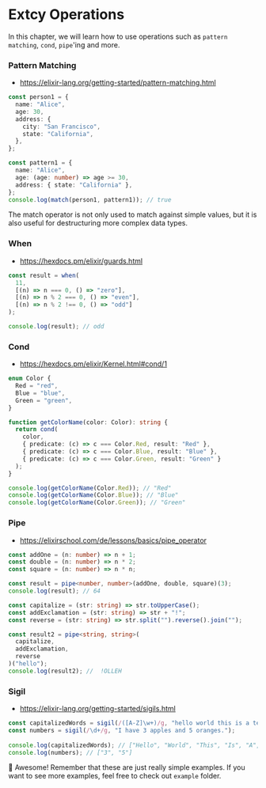 # Extcy Operations

In this chapter, we will learn how to use operations such as `pattern matching`, `cond`, `pipe`'ing and more.

### Pattern Matching

- https://elixir-lang.org/getting-started/pattern-matching.html

```ts
const person1 = {
  name: "Alice",
  age: 30,
  address: {
    city: "San Francisco",
    state: "California",
  },
};

const pattern1 = {
  name: "Alice",
  age: (age: number) => age >= 30,
  address: { state: "California" },
};
console.log(match(person1, pattern1)); // true
```

The match operator is not only used to match against simple values, but it is also useful for destructuring more complex data types.

### When

- https://hexdocs.pm/elixir/guards.html

```ts
const result = when(
  11,
  [(n) => n === 0, () => "zero"],
  [(n) => n % 2 === 0, () => "even"],
  [(n) => n % 2 !== 0, () => "odd"]
);

console.log(result); // odd
```

### Cond

- https://hexdocs.pm/elixir/Kernel.html#cond/1

```ts
enum Color {
  Red = "red",
  Blue = "blue",
  Green = "green",
}

function getColorName(color: Color): string {
  return cond(
    color,
    { predicate: (c) => c === Color.Red, result: "Red" },
    { predicate: (c) => c === Color.Blue, result: "Blue" },
    { predicate: (c) => c === Color.Green, result: "Green" }
  );
}

console.log(getColorName(Color.Red)); // "Red"
console.log(getColorName(Color.Blue)); // "Blue"
console.log(getColorName(Color.Green)); // "Green"
```

### Pipe

- https://elixirschool.com/de/lessons/basics/pipe_operator

```ts
const addOne = (n: number) => n + 1;
const double = (n: number) => n * 2;
const square = (n: number) => n * n;

const result = pipe<number, number>(addOne, double, square)(3);
console.log(result); // 64

const capitalize = (str: string) => str.toUpperCase();
const addExclamation = (str: string) => str + "!";
const reverse = (str: string) => str.split("").reverse().join("");

const result2 = pipe<string, string>(
  capitalize,
  addExclamation,
  reverse
)("hello");
console.log(result2); //  !OLLEH
```

### Sigil

- https://elixir-lang.org/getting-started/sigils.html

```ts
const capitalizedWords = sigil(/([A-Z]\w+)/g, "hello world this is a test");
const numbers = sigil(/\d+/g, "I have 3 apples and 5 oranges.");
  
console.log(capitalizedWords); // ["Hello", "World", "This", "Is", "A", "Test"]
console.log(numbers); // ["3", "5"]
```

🥳 Awesome! Remember that these are just really simple examples. If you want to see more examples, feel free to check out `example` folder.
